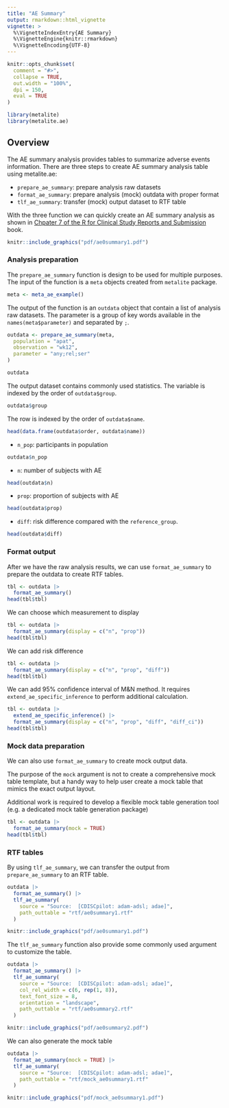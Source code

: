 ```yaml
---
title: "AE Summary"
output: rmarkdown::html_vignette
vignette: >
  %\VignetteIndexEntry{AE Summary}
  %\VignetteEngine{knitr::rmarkdown}
  %\VignetteEncoding{UTF-8}
---
```


```r
knitr::opts_chunk$set(
  comment = "#>",
  collapse = TRUE,
  out.width = "100%",
  dpi = 150,
  eval = TRUE
)
```

```r
library(metalite)
library(metalite.ae)
```

## Overview

The AE summary analysis provides tables to summarize adverse events information.
There are three steps to create AE summary analysis table using metalite.ae:

- `prepare_ae_summary`: prepare analysis raw datasets
- `format_ae_summary`: prepare analysis (mock) outdata with proper format
- `tlf_ae_summary`: transfer (mock) output dataset to RTF table

With the three function we can quickly create an AE summary analysis as shown in 
[Chpater 7 of the R for Clinical Study Reports and Submission](https://r4csr.org/aesummary.html) book. 

```r
knitr::include_graphics("pdf/ae0summary1.pdf")
```

### Analysis preparation

The `prepare_ae_summary` function is design to be used for multiple purposes.
The input of the function is a `meta` objects created from `metalite` package.

```r
meta <- meta_ae_example()
```

The output of the function is an `outdata` object that contain a list of analysis raw datasets.
The parameter is a group of key words available in the `names(meta$parameter)` and separated by `;`.

```r
outdata <- prepare_ae_summary(meta,
  population = "apat",
  observation = "wk12",
  parameter = "any;rel;ser"
)
```

```r
outdata
```

The output dataset contains commonly used statistics. The variable is indexed by the order of `outdata$group`.

```r
outdata$group
```

The row is indexed by the order of `outdata$name`.

```r
head(data.frame(outdata$order, outdata$name))
```

- `n_pop`: participants in population

```r
outdata$n_pop
```

- `n`: number of subjects with AE

```r
head(outdata$n)
```

- `prop`: proportion of subjects with AE

```r
head(outdata$prop)
```

- `diff`: risk difference compared with the `reference_group`.

```r
head(outdata$diff)
```

### Format output

After we have the raw analysis results, we can use `format_ae_summary` to prepare the outdata
to create RTF tables.

```r
tbl <- outdata |>
  format_ae_summary()
head(tbl$tbl)
```

We can choose which measurement to display

```r
tbl <- outdata |>
  format_ae_summary(display = c("n", "prop"))
head(tbl$tbl)
```

We can add risk difference

```r
tbl <- outdata |>
  format_ae_summary(display = c("n", "prop", "diff"))
head(tbl$tbl)
```

We can add 95% confidence interval of M&N method. It requires `extend_ae_specific_inference`
to perform additional calculation.

```r
tbl <- outdata |>
  extend_ae_specific_inference() |>
  format_ae_summary(display = c("n", "prop", "diff", "diff_ci"))
head(tbl$tbl)
```

### Mock data preparation

We can also use `format_ae_summary` to create mock output data.

The purpose of the `mock` argument is not to create a comprehensive mock table template,
but a handy way to help user create a mock table that mimics the exact output layout.

Additional work is required to develop a flexible mock table generation tool
(e.g. a dedicated mock table generation package)

```r
tbl <- outdata |>
  format_ae_summary(mock = TRUE)
head(tbl$tbl)
```

### RTF tables

By using `tlf_ae_summary`, we can transfer the output from `prepare_ae_summary` to an RTF table.

```r
outdata |>
  format_ae_summary() |>
  tlf_ae_summary(
    source = "Source:  [CDISCpilot: adam-adsl; adae]",
    path_outtable = "rtf/ae0summary1.rtf"
  )
```

```r
knitr::include_graphics("pdf/ae0summary1.pdf")
```

The `tlf_ae_summary` function also provide some commonly used argument to customize the table.

```r
outdata |>
  format_ae_summary() |>
  tlf_ae_summary(
    source = "Source:  [CDISCpilot: adam-adsl; adae]",
    col_rel_width = c(6, rep(1, 8)),
    text_font_size = 8,
    orientation = "landscape",
    path_outtable = "rtf/ae0summary2.rtf"
  )
```

```r
knitr::include_graphics("pdf/ae0summary2.pdf")
```

We can also generate the mock table

```r
outdata |>
  format_ae_summary(mock = TRUE) |>
  tlf_ae_summary(
    source = "Source:  [CDISCpilot: adam-adsl; adae]",
    path_outtable = "rtf/mock_ae0summary1.rtf"
  )
```

```r
knitr::include_graphics("pdf/mock_ae0summary1.pdf")
```
